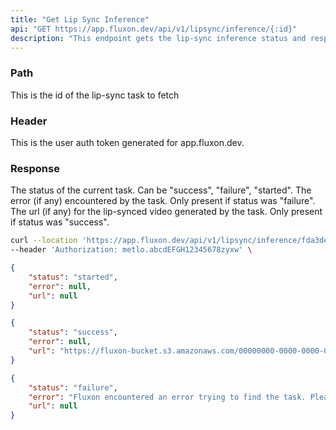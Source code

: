 ```yaml
---
title: "Get Lip Sync Inference"
api: "GET https://app.fluxon.dev/api/v1/lipsync/inference/{:id}"
description: "This endpoint gets the lip-sync inference status and response"
---
```


### Path

<ParamField path="id" type="uuid">
  This is the id of the lip-sync task to fetch
</ParamField>

### Header

<ParamField header="Authorization" type="string">
  This is the user auth token generated for app.fluxon.dev.
</ParamField>

### Response

<ResponseField name="status" type="String">
  The status of the current task. Can be "success", "failure", "started".
</ResponseField>

<ResponseField name="error" type="String">
  The error (if any) encountered by the task. Only present if status was "failure".
</ResponseField>

<ResponseField name="url" type="URL">
  The url (if any) for the lip-synced video generated by the task. Only present if status was "success".
</ResponseField>

<RequestExample>

```bash Example Request
curl --location 'https://app.fluxon.dev/api/v1/lipsync/inference/fda3de6f-6b8f-42d6-a46a-8fdf772bcf19' \
--header 'Authorization: metlo.abcdEFGH12345678zyxw' \
```

</RequestExample>

<ResponseExample>

```json Task Started
{
    "status": "started",
    "error": null,
    "url": null
}
```

```json Task Success
{
    "status": "success",
    "error": null,
    "url": "https://fluxon-bucket.s3.amazonaws.com/00000000-0000-0000-0000-000000000000/00000000-0000-0000-0000-000000000000/output_video.mp4"
}
```

```json Task Failure
{
    "status": "failure",
    "error": "Fluxon encountered an error trying to find the task. Please ensure that the provided task id is correct",
    "url": null
}
```

</ResponseExample>
